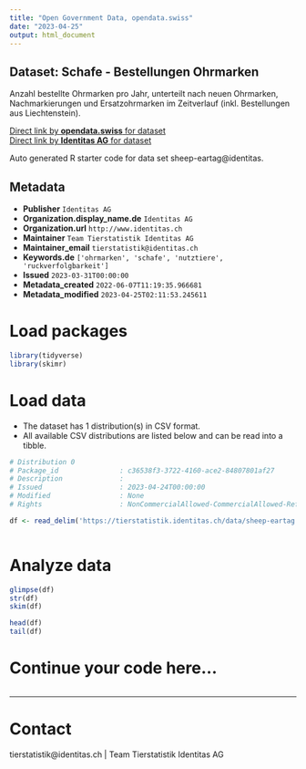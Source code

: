 ```yaml
---
title: "Open Government Data, opendata.swiss"
date: "2023-04-25"
output: html_document
---
```


## Dataset: Schafe - Bestellungen Ohrmarken

Anzahl bestellte Ohrmarken pro Jahr, unterteilt nach neuen Ohrmarken, Nachmarkierungen und Ersatzohrmarken im Zeitverlauf (inkl. Bestellungen aus Liechtenstein). 

[Direct link by **opendata.swiss** for dataset](https://opendata.swiss/de/dataset/schafe-bestellungen-ohrmarken)<br>
[Direct link by **Identitas AG** for dataset](https://tierstatistik.identitas.ch/)

Auto generated R starter code for data set sheep-eartag@identitas.

## Metadata

- **Publisher** `Identitas AG`
- **Organization.display_name.de** `Identitas AG`
- **Organization.url** `http://www.identitas.ch`
- **Maintainer** `Team Tierstatistik Identitas AG`
- **Maintainer_email** `tierstatistik@identitas.ch`
- **Keywords.de** `['ohrmarken', 'schafe', 'nutztiere', 'ruckverfolgbarkeit']`
- **Issued** `2023-03-31T00:00:00`
- **Metadata_created** `2022-06-07T11:19:35.966681`
- **Metadata_modified** `2023-04-25T02:11:53.245611`


# Load packages

```r

library(tidyverse)
library(skimr)

```

# Load data

-   The dataset has 1 distribution(s) in CSV format.
-   All available CSV distributions are listed below and can be read into a tibble.

```r

# Distribution 0
# Package_id               : c36538f3-3722-4160-ace2-84807801af27
# Description              : 
# Issued                   : 2023-04-24T00:00:00
# Modified                 : None
# Rights                   : NonCommercialAllowed-CommercialAllowed-ReferenceRequired

df <- read_delim('https://tierstatistik.identitas.ch/data/sheep-eartag.csv')



```

# Analyze data

```r

glimpse(df)
str(df)
skim(df)

head(df)
tail(df)

```

# Continue your code here...

```r

```

------------------------------------------------------------------------

# Contact

tierstatistik@identitas.ch | Team Tierstatistik Identitas AG
